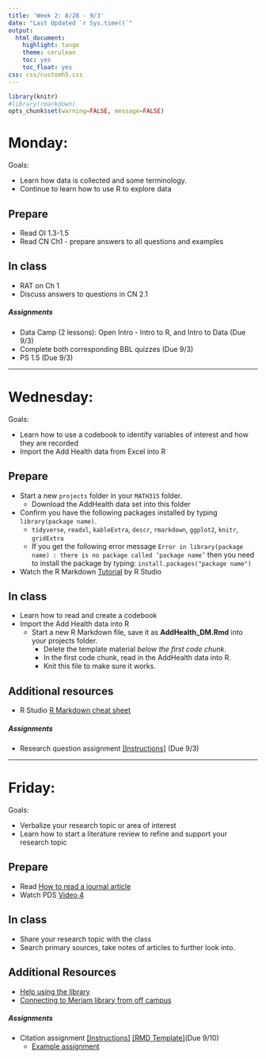 ```yaml
---
title: 'Week 2: 8/28 - 9/3'
date: "Last Updated `r Sys.time()`"
output:
  html_document:
    highlight: tango
    theme: cerulean
    toc: yes
    toc_float: yes
css: css/customh5.css
---
```


```r
library(knitr)
#library(rmarkdown)
opts_chunk$set(warning=FALSE, message=FALSE) 
```


# Monday: 
Goals: 

* Learn how data is collected and some terminology. 
* Continue to learn how to use R to explore data

## Prepare 

* Read OI 1.3-1.5
* Read CN Ch1 - prepare answers to all questions and examples

## In class
* RAT on Ch 1
* Discuss answers to questions in CN 2.1

##### Assignments
* Data Camp (2 lessons): Open Intro - Intro to R, and Intro to Data (Due 9/3)
* Complete both corresponding BBL quizzes (Due 9/3)
* PS 1.5 (Due 9/3)

----

# Wednesday:
Goals: 

* Learn how to use a codebook to identify variables of interest and how they are recorded
* Import the Add Health data from Excel into R

## Prepare
* Start a new `projects` folder in your `MATH315` folder. 
    - Download the AddHealth data set into this folder
* Confirm you have the following packages installed by typing `library(package name)`. 
    - `tidyverse`, `readxl`, `kableExtra`, `descr`, `rmarkdown`, `ggplot2`, `knitr`, `gridExtra`
    - If you get the following error message `Error in library(package name) : there is no package called ‘package name’` then you need to install the package by typing: `install.packages("package name")`
* Watch the R Markdown [Tutorial](http://rmarkdown.rstudio.com/lesson-1.html) by R Studio

## In class
* Learn how to read and create a codebook
* Import the Add Health data into R
    - Start a new R Markdown file, save it as **AddHealth_DM.Rmd** into your projects folder. 
        - Delete the template material _below the first code chunk_.
        - In the first code chunk, read in the AddHealth data into R. 
        - Knit this file to make sure it works. 

## Additional resources
* R Studio [R Markdown cheat sheet](https://www.rstudio.com/wp-content/uploads/2015/02/rmarkdown-cheatsheet.pdf)


##### Assignments
* Research question assignment [[Instructions]](hw/RQ.html) (Due 9/3)


----

# Friday:
Goals: 

* Verbalize your research topic or area of interest
* Learn how to start a literature review to refine and support your research topic

## Prepare
* Read [How to read a journal article](docs/How to read a journal article.pdf)
* Watch PDS [Video 4](http://passiondrivenstatistics.com/2015/09/16/chapter-04/)

## In class
* Share your research topic with the class
* Search primary sources, take notes of articles to further look into. 

## Additional Resources
* [Help using the library](http://library.csuchico.edu/help)
* [Connecting to Meriam library from off campus](http://library.csuchico.edu/connecting-off-campus)


##### Assignments
* Citation assignment [[Instructions]](hw/Citation_Assignment.html) [[RMD Template]](hw/CA.Rmd)(Due 9/10)
    - [Example assignment](docs/Citation Assignment Example.pdf)
